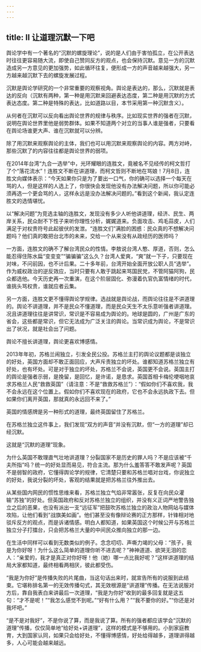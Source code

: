 ```yaml
---
---
---
```

title: Ⅱ 让道理沉默一下吧
---

舆论学中有一个著名的“沉默的螺旋理论”，说的是人们由于害怕孤立，在公开表达时往往更容易随大流，即使自己赞同反方的观点，也会保持沉默。意见一方的沉默造成另一方意见的更加强势，如此循环往复，便形成一方的声音越来越强大，另一方越来越沉默下去的螺旋发展过程。

沉默是舆论学研究的一个非常重要的观察视角。舆论是表达的，那么，沉默就是表达的反向（沉默有两种，第一种是用沉默来回避表达态度，第二种是用沉默的方式表达态度。第二种是特殊的表达，比如道路以目，本节采用第一种沉默含义）。

从何者在沉默可以反向看出舆论世界的规律与秩序。比如现实世界的强者在沉默，说明在舆论世界里他是弱势群体。如果不知道两个对立的当事人谁是强者，只要看在舆论场谁更大声、谁在沉默就可以分辨。

除了用沉默来观察舆论的主体，我们也可以用沉默来观察舆论的内容。两方对峙，那些沉默了的内容往往都是舆论世界的弱项。

在2014年台湾“九合一选举”中，光环耀眼的连胜文，竟被名不见经传的柯文哲打了个“落花流水”！连胜文不断在讲道理，而柯文哲则不断地在骂娘！7月8日，连胜文向媒体表示：“今天如果你只是为了要出一口气，你的确可以选择一个每天在骂的人，但是这样的人选上了，你很快会发现他没有办法解决问题，所以你可能必须再选一个更会骂的人，这样永远是没办法解决问题的。”看到这个新闻，我认定连胜文的选情堪忧。

以“解决问题”为竞选主轴的连胜文，发现没有多少人听他讲道理，经济、民生、两岸关系，民众耐不下性子来听你理性分析，娓娓道来。负面攻击、鸡毛蒜皮，人们满足于对权贵符号此起彼伏的发泄。“连胜文们”满脸的困惑：民众真的不想解决问题吗？他们真的敢把台北市的未来，交给一个从来没有从政经历的医师吗？

一方面，连胜文的确不了解台湾民众的性情。李敖说台湾人憨、厚道，否则，怎么能忍得住陈水扁“变变变”“骗骗骗”这么久？台湾人爱爽，“爽”就一下子，只要现在对味，不问前因，也不计后果。二十多年前，台湾开始全面开放公职人员“选举”。作为威权政治的逆反效应，当时只要有人敢于跳起来骂国民党，不管阿猫阿狗，民众都选他。今天历史再一次重演，在这个阶层固化、弥漫着仇官仇富情绪的时代，谁挑头骂权贵，谁就应者云集。

另一方面，连胜文更不懂得舆论学规律。选战就是舆论战，而舆论往往是不讲道理的。舆论不讲道理，并不是民众不懂道理，而是民众天生不太乐意听强者讲道理。况且讲道理往往是讲常识，常识是不容易成为舆论的。地球是圆的，广州是广东的省会，这些都是常识，但它无法成为广泛关注的舆论。当常识成为舆论，不是常识出了状况，就是社会出了问题。

舆论不擅长讲道理，舆论更喜欢博感情。

2013年年初，苏格兰闹独立，引发全民公投。苏格兰主打的舆论议题都是谈独立的好处，英国方面却不敢正面回应，大声斥责独立的坏处。谁都知道苏格兰独立有好处，也有坏处。可是对于独立的坏处，苏格兰不会说，英国更不会说。英国主打的舆论是强者示弱，是挽留，是回忆，是许诺，是恳求。英国首相卡梅伦哽咽地哀求苏格兰人民“救救英国”（请注意：不是“救救苏格兰”）：“假如你们不喜欢我，我不会永远在这个位置上。假如你们不喜欢现在的政府，它也不会永远执政下去。但如果你们离开英国，那就真的永远回不来了。”

英国的情感牌是另一种形式的道理，最终英国留住了苏格兰。

在苏格兰独立这件事上，我们发现“双方的声音”并没有沉默，但“一方的道理”却已经沉默。

这就是“沉默的道理”现象。

为什么英国不敢理直气壮地讲道理？分裂国家不是历史的罪人吗？不是应该被“千夫所指”吗？统一的好处显而易见，符合主流。那为什么羞答答不敢发声呢？英国不是弱智的政府，它懂得舆论学的规律，它清楚只要和苏格兰唱对台戏，你说独立的好处，我说分裂的坏处，客观的结果就是把苏格兰往外推出去。

从某些国内网民的惯性思维来看，苏格兰独立气焰非常嚣张，反复在向民众灌输“苏独”的好处。但英国政府和反对苏格兰独立的组织，并没有义正词严地警告独立之后的恶果，也没有派出一支“远征军”把鼓吹苏格兰独立的政治人物网站与媒体攻陷，让他们看到“战旗美如画”。他们甚至没有像辩论赛的正方那样，针锋相对地驳斥反方的观点，而是诉诸情感。明白人都知道，如果英国这个时候公开与苏格兰独立分子打擂台，只会把苏格兰大量的中间民众推向独立的那一边。

在生活中同样可以看到无数类似的例子。念念叨叨、声嘶力竭的父母：“孩子，我是为你好呀！为什么这么简单的道理你听不进去呢？”神神道道、欲哭无泪的恋人：“亲爱的，我才是真正对你好呀！他（她）哪一点比我好呢？”这样讲道理的结局大家都知道，最终相看两相厌，彼此都受伤。

“我是为你好”是传播失败的片尾曲，当这句话出来时，就宣告所有的说服到此结束。它堪称排名第一的无效传播句式，其无效根源是“讲道理”传播。在无法说服对方后，靠自我表白来讲最后一次道理，“我是为你好”收到的最多回复就是这五句：“才不是呢！”“我怎么感觉不到呢。”“好有什么用？”“我不要你的好。”“你还是对我坏吧。”

“是不是对我好”，不是你说了算，而是我说了算。所有的强者都应该学会“沉默的道理”传播，仅仅简单地“给好处+讲道理”，这样的模式是不够用的。小到家庭教育，大到国家认同，如果只会给好处，不懂得博感情，好处给得越多，道理讲得越多，人心可能会越来越远。